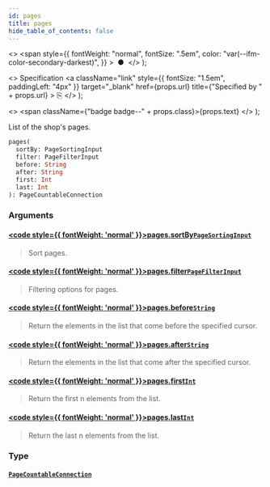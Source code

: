 ```yaml
---
id: pages
title: pages
hide_table_of_contents: false
---
```


  <>
    <span
      style={{
        fontWeight: "normal",
        fontSize: ".5em",
        color: "var(--ifm-color-secondary-darkest)",
      }}
    >
      &nbsp;●&nbsp;
    </span>
  </>
);

  <>
    Specification
    <a
      className="link"
      style={{ fontSize: "1.5em", paddingLeft: "4px" }}
      target="\_blank"
      href={props.url}
      title={"Specified by " + props.url}
    >
      ⎘
    </a>
  </>
);

  <>
    <span className={"badge badge--" + props.class}>{props.text}</span>
  </>
);

List of the shop's pages.

```graphql
pages(
  sortBy: PageSortingInput
  filter: PageFilterInput
  before: String
  after: String
  first: Int
  last: Int
): PageCountableConnection
```

### Arguments

#### [<code style={{ fontWeight: 'normal' }}>pages.<b>sortBy</b></code>](#)<Bullet />[`PageSortingInput`](../../../api-reference/pages/inputs/page-sorting-input) <Badge class="secondary" text="input"/> <Badge class="secondary" text="pages"/>

> Sort pages.

#### [<code style={{ fontWeight: 'normal' }}>pages.<b>filter</b></code>](#)<Bullet />[`PageFilterInput`](../../../api-reference/pages/inputs/page-filter-input) <Badge class="secondary" text="input"/> <Badge class="secondary" text="pages"/>

> Filtering options for pages.

#### [<code style={{ fontWeight: 'normal' }}>pages.<b>before</b></code>](#)<Bullet />[`String`](../../../api-reference/miscellaneous/scalars/string) <Badge class="secondary" text="scalar"/> <Badge class="secondary" text="miscellaneous"/>

> Return the elements in the list that come before the specified cursor.

#### [<code style={{ fontWeight: 'normal' }}>pages.<b>after</b></code>](#)<Bullet />[`String`](../../../api-reference/miscellaneous/scalars/string) <Badge class="secondary" text="scalar"/> <Badge class="secondary" text="miscellaneous"/>

> Return the elements in the list that come after the specified cursor.

#### [<code style={{ fontWeight: 'normal' }}>pages.<b>first</b></code>](#)<Bullet />[`Int`](../../../api-reference/miscellaneous/scalars/int) <Badge class="secondary" text="scalar"/> <Badge class="secondary" text="miscellaneous"/>

> Return the first n elements from the list.

#### [<code style={{ fontWeight: 'normal' }}>pages.<b>last</b></code>](#)<Bullet />[`Int`](../../../api-reference/miscellaneous/scalars/int) <Badge class="secondary" text="scalar"/> <Badge class="secondary" text="miscellaneous"/>

> Return the last n elements from the list.

### Type

#### [`PageCountableConnection`](../../../api-reference/miscellaneous/objects/page-countable-connection) <Badge class="secondary" text="object"/> <Badge class="secondary" text="miscellaneous"/>

>
